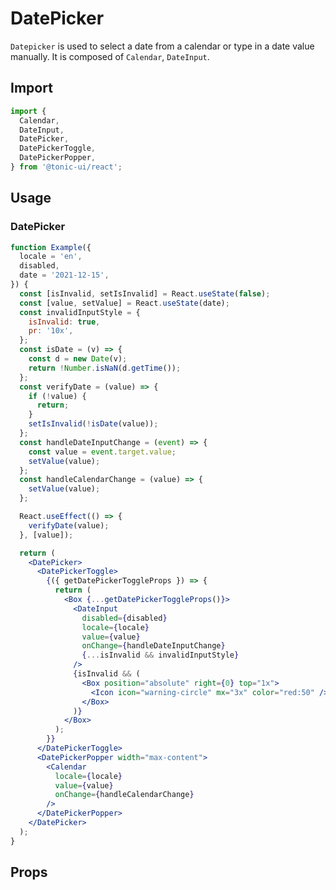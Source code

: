 # DatePicker

`Datepicker` is used to select a date from a calendar or type in a date value manually. It is composed of `Calendar`, `DateInput`.

## Import

```js
import {
  Calendar,
  DateInput,
  DatePicker,
  DatePickerToggle,
  DatePickerPopper,
} from '@tonic-ui/react';
```
## Usage

### DatePicker
```jsx
function Example({
  locale = 'en',
  disabled,
  date = '2021-12-15',
}) {
  const [isInvalid, setIsInvalid] = React.useState(false);
  const [value, setValue] = React.useState(date);
  const invalidInputStyle = {
    isInvalid: true,
    pr: '10x',
  };
  const isDate = (v) => {
    const d = new Date(v);
    return !Number.isNaN(d.getTime());
  };
  const verifyDate = (value) => {
    if (!value) {
      return;
    }
    setIsInvalid(!isDate(value));
  };
  const handleDateInputChange = (event) => {
    const value = event.target.value;
    setValue(value);
  };
  const handleCalendarChange = (value) => {
    setValue(value);
  };

  React.useEffect(() => {
    verifyDate(value);
  }, [value]);

  return (
    <DatePicker>
      <DatePickerToggle>
        {({ getDatePickerToggleProps }) => {
          return (
            <Box {...getDatePickerToggleProps()}>
              <DateInput
                disabled={disabled}
                locale={locale}
                value={value}
                onChange={handleDateInputChange}
                {...isInvalid && invalidInputStyle}
              />
              {isInvalid && (
                <Box position="absolute" right={0} top="1x">
                  <Icon icon="warning-circle" mx="3x" color="red:50" />
                </Box>
              )}
            </Box>
          );
        }}
      </DatePickerToggle>
      <DatePickerPopper width="max-content">
        <Calendar
          locale={locale}
          value={value}
          onChange={handleCalendarChange}
        />
      </DatePickerPopper>
    </DatePicker>
  );
}
```

## Props

